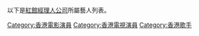 以下是[[紅館經理人公司|紅館經理人公司]]所屬藝人列表。

[[Category:香港電影演員|Category:香港電影演員]]
[[Category:香港電視演員|Category:香港電視演員]]
[[Category:香港歌手|Category:香港歌手]]